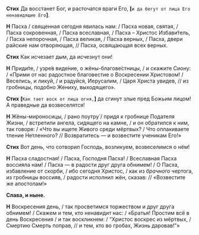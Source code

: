 **Cтиx** Да восстанет Бог, и расточатся враги Его, **[**`и да бегут от лица Его ненавидящие Его`**]**.

**Н** Пасха / священная сегодня явилась нам: / Пасха новая, святая, / Пасха сокровенная, / Пасха всеславная, / Пасха – Христос Избави́тель, / Пасха непорочная, / Пасха великая, / Пасха верных, / Пасха, двери райские нам отворяющая, // Пасха, освящающая всех верных.

**Cтиx** Как исчезает дым, да исчезнут они!

**Н** Приди́те, / узре́в виде́ние, о жёны-благове́стницы, / и скажите Сиону: / «Прими от нас радостное благовестие о Воскресении Христовом! / Веселись, и ликуй, / и радуйся, Иерусалим, / Царя Христа увидев, // из гробницы, подобно Жениху, выходящего».

**Cтиx** **[**`Как тает воск от лица огня,`**]** да сгинут злые пред Божьим лицом! А праведные да возвеселятся!

**Н** Жёны-мироносицы, / рано поутру́ / придя к гробнице Подателя Жизни, / встретили ангела, сидящего на камне, / и он обратился к ним, так говоря: / «Что вы ищете Живого среди мёртвых? / Что оплакиваете тление Нетленного? // Возвратитесь — и возвестите ученикам Его!»

**Cтиx** Вот день, что сотворил Господь, возликуем, возвеселимся о нём!

**Н** Пасха сладостная! / Пасха, Господня Пасха! / Всеславная Пасха воссияла нам! / Пасха — в радости друг друга обнимем! / О Пасха, избавление от скорби, / ибо сегодня Христос, / как из *брачного* чертога, из гробницы воссияв, / радости исполнил жён, сказав: // «Возвестите же апостолам!»

**Слава, и ныне.** 

**Н** Воскресения день, / так просветимся торжеством и друг друга обнимем! / Скажем и тем, кто ненавидит нас: / «Братья! Простим всё в день Воскресения / и так воскликнем: / “Христос воскрес из мёртвых, / Смертию Смерть поправ, // и тем, кто во гробах, Жизнь даровав!”»
